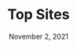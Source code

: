 ---
title: 'Top Sites'
date: 'November 2, 2021'
excerpt: 'Top Sites finds the top sites on the internet.'
thumbnail: 'https://s3.amazonaws.com/caldwell.org/images/projects/code/top-sites/thumbnail.svg'
layout: 'scroll'
---